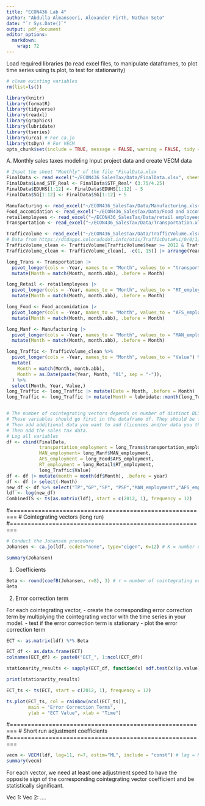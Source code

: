 ```yaml
---
title: "ECON436 Lab 4"
author: "Abdulla Almansoori, Alexander Firth, Nathan Seto"
date: "`r Sys.Date()`"
output: pdf_document
editor_options: 
  markdown: 
    wrap: 72
---
```


Load required libraries (to read excel files, to manipulate dataframes, to plot time series using ts.plot, to test for stationarity)

```r

# clean existing variables
rm(list=ls())

library(knitr)
library(formatR)
library(tidyverse)
library(readxl)
library(graphics)
library(lubridate)
library(tseries)
library(urca) # For ca.jo
library(tsDyn) # For VECM
opts_chunk$set(include = TRUE, message = FALSE, warning = FALSE, tidy = TRUE)
```


A. Monthly sales taxes modeling
Input project data and create VECM data

```r
# Input the sheet "Monthly" of the file "FinalData.xlsx
FinalData <- read_excel("~/ECON436_SalesTax/Data/FinalData.xlsx", sheet = 1)
FinalData$Lead_STF_Real <- FinalData$STF_Real* (3.75/4.25)
FinalData$EDUHS[1:12] <- FinalData$EDUHS[1:12] - 5
FinalData$SG[1:12] <- FinalData$SG[1:12] + 5

Manufacturing <- read_excel("~/ECON436_SalesTax/Data/Manufacturing.xlsx")
Food_accomidation <- read_excel("~/ECON436_SalesTax/Data/Food and accomidation.xlsx")
retailemployees <- read_excel("~/ECON436_SalesTax/Data/retail employees.xlsx")
Transportation <- read_excel("~/ECON436_SalesTax/Data/Transportation.xlsx")

TrafficVolume <- read_excel("~/ECON436_SalesTax/Data/TrafficVolume.xlsx") 
# Data from https://dtdapps.coloradodot.info/otis/TrafficData#ui/0/0/1/station/000127/criteria/27425//false/true/
TrafficVolume_clean <- TrafficVolume[TrafficVolume$Year >= 2012 & TrafficVolume$Year <= 2024, ]
TrafficVolume_clean <- TrafficVolume_clean[, -c(1, 15)] |> arrange(Year)

long_Trans <- Transportation |> 
  pivot_longer(cols = -Year, names_to = "Month", values_to = "transportation_employment") |> 
  mutate(Month = match(Month, month.abb), .before = Month)

long_Retail <- retailemployees |> 
  pivot_longer(cols = -Year, names_to = "Month", values_to = "RT_employment") |> 
  mutate(Month = match(Month, month.abb), .before = Month)

long_Food <- Food_accomidation |> 
  pivot_longer(cols = -Year, names_to = "Month", values_to = "AFS_employment") |> 
  mutate(Month = match(Month, month.abb), .before = Month)

long_Manf <- Manufacturing |> 
  pivot_longer(cols = -Year, names_to = "Month", values_to = "MAN_employment") |> 
  mutate(Month = match(Month, month.abb), .before = Month)

long_Traffic <- TrafficVolume_clean %>%
  pivot_longer(cols = -Year, names_to = "Month", values_to = "Value") %>%
  mutate(
    Month = match(Month, month.abb),
    Month = as.Date(paste(Year, Month, "01", sep = "-")),
  ) %>%
  select(Month, Year, Value,)
long_Traffic <- long_Traffic |> mutate(Date = Month, .before = Month)
long_Traffic <- long_Traffic |> mutate(Month = lubridate::month(long_Traffic$Date))


# The number of cointegrating vectors depends on number of distinct BLS categories that you think are determined by the economic conditions of Larimer county.
# These variables should go first in the dataframe df. They should be followed by the variables that are driven state or country-level conditions.
# Then add additional data you want to add (licenses and/or data you think is cointegrated with the sales tax data).
# Then add the sales tax data.
# Log all variables
df <- cbind(FinalData, 
            transportation_employment = long_Trans$transportation_employment, 
            MAN_employment= long_Manf$MAN_employment, 
            AFS_employment = long_Food$AFS_employment, 
            RT_employment = long_Retail$RT_employment,
            long_Traffic$Value)
df <- df |> mutate(month = month(df$Month), .before = year)
df <- df |> select(-Month)
new_df <- df %>% select("TP","GP","SP", "PSP","MAN_employment","AFS_employment","RT_employment","long_Traffic$Value" )
ldf <- log(new_df)
CombinedTS <- ts(as.matrix(ldf), start = c(2012, 1), frequency = 12)

```


#========================================================
# Cointegrating vectors (long run)
#========================================================

```r
# Conduct the Johansen procedure
Johansen <- ca.jo(ldf, ecdet="none", type="eigen", K=12) # K = number of periods in a year (4 if quarterly data, 12 if monthly data)

summary(Johansen)
```

1. Coefficients
```r
Beta <- round(coefB(Johansen, r=8), 3) # r = number of cointegrating vectors
Beta
```


2. Error correction term

For each cointegrating vector, 
- create the corresponding error correction term by multiplying the cointegrating vector with the time series in your model.
- test if the error correction term is stationary
- plot the error correction term

```r
ECT <- as.matrix(ldf) %*% Beta

ECT_df <- as.data.frame(ECT)
colnames(ECT_df) <- paste0("ECT_", 1:ncol(ECT_df))

stationarity_results <- sapply(ECT_df, function(x) adf.test(x)$p.value)

print(stationarity_results)

ECT_ts <- ts(ECT, start = c(2012, 1), frequency = 12) 

ts.plot(ECT_ts, col = rainbow(ncol(ECT_ts)), 
        main = "Error Correction Terms",
        ylab = "ECT Value", xlab = "Time")

```

#========================================================
# Short run adjustment coefficients
#========================================================

```r
vecm <- VECM(ldf, lag=11, r=7, estim="ML", include = "const") # lag = K-1
summary(vecm)
```

For each vector, we need at least one adjustment speed to have the opposite sign of the corresponding cointegrating vector coefficient and be statistically significant.

Vec 1: 
Vec 2:
....

